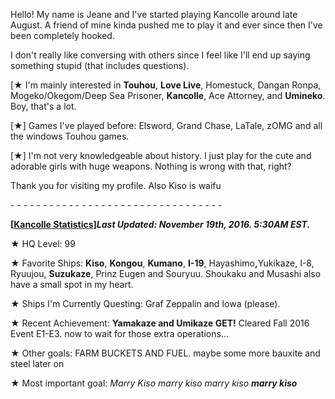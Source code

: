 Hello! My name is Jeane and I've started playing Kancolle around late August. A friend of mine kinda pushed me to play it and ever since then I've been completely hooked.

I don't really like conversing with others since I feel like I'll end up saying something stupid (that includes questions). 

[★ I'm mainly interested in '''Touhou''', '''Love Live''', Homestuck, Dangan Ronpa, Mogeko/Okegom/Deep Sea Prisoner, '''Kancolle''', Ace Attorney, and '''Umineko'''. Boy, that's a lot.

[★] Games I've played before: Elsword, Grand Chase, LaTale, zOMG and all the windows Touhou games.

[★] I'm not very knowledgeable about history. I just play for the cute and adorable girls with huge weapons. Nothing is wrong with that, right?

Thank you for visiting my profile. Also Kiso is waifu

- - - - - - - - - - - - - - - - - - - - - - - - - - - - - - - - -

'''[<u>Kancolle Statistics]</u>'' Last Updated: November 19th, 2016. 5:30AM EST.'''''

★ HQ Level: 99

★ Favorite Ships: '''Kiso''', '''Kongou''', '''Kumano''', '''I-19''', Hayashimo''', '''Yukikaze, I-8, Ryuujou, '''Suzukaze''', Prinz Eugen and Souryuu. Shoukaku and Musashi also have a small spot in my heart.

★ Ships I'm Currently Questing: Graf Zeppalin and Iowa (please).   

★ Recent Achievement: '''Yamakaze and Umikaze GET!''' Cleared Fall 2016 Event E1-E3. now to wait for those extra operations...     

★ Other goals: FARM BUCKETS AND FUEL. maybe some more bauxite and steel later on     

★ Most important goal: ''Marry Kiso marry kiso marry kiso '''marry kiso'''''